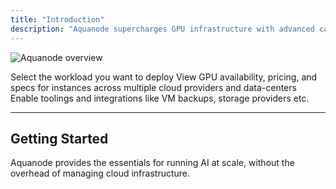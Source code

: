 ```yaml
---
title: "Introduction"
description: "Aquanode supercharges GPU infrastructure with advanced capabilities so you can build faster."
---
```



![Aquanode overview](/post.png)

<Steps>

<Step>
Select the workload you want to deploy
</Step>

<Step>
View GPU availability, pricing, and specs for instances across multiple cloud providers and data-centers
</Step>

<Step>
Enable toolings and integrations like VM backups, storage providers etc.
</Step>

</Steps>

---

## Getting Started

Aquanode provides the essentials for running AI at scale, without the overhead of managing cloud infrastructure.

<Cards>
  <Card 
    title="Run a VM" 
    href="/docs/virtual-machines/running-vm"
    description="Provision GPU VMs on demand with full root access"
  />
  <Card 
    title="Backup & Snapshots" 
    href="/docs/cloud-features/workspace-backup"
    description="Schedule backups and snapshots of your VM"
  />
  <Card 
    title="Deploy a HuggingFace Model" 
    href="/docs/models/hosting-huggingface-model"
    description="Deploy HuggingFace models with one click"
  />
  <Card 
    title="ComfyUI Hosting" 
    href="/docs/models/comfyui"
    description="Serve ComfyUI models with customization"
  />
  <Card 
    title="App Deployment" 
    href="/docs/apps/deploying-through-docker"
    description="Deploy directly from GitHub or Docker, no CI/CD needed"
  />
  <Card 
    title="Inference OSS models" 
    href="/docs/models/oss-models"
    description="Choose from models like Llama, Flux, DeepSeek, etc."
  />

</Cards>
